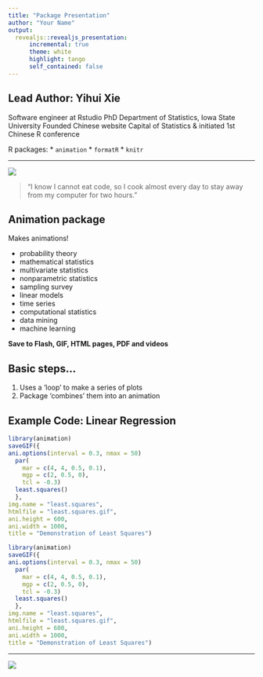 ```yaml
---
title: "Package Presentation"
author: "Your Name"
output: 
  revealjs::revealjs_presentation:
      incremental: true
      theme: white
      highlight: tango
      self_contained: false
---
```



## Lead Author: Yihui Xie

Software engineer at Rstudio
PhD Department of Statistics, Iowa State University
Founded Chinese website Capital of Statistics & initiated 1st Chinese R conference

R packages: 
* `animation`
* `formatR`
* `knitr`

---

![](yihui.png)

> “I know I cannot eat code, so I cook almost every day to stay away from my computer for two hours.”

## Animation package

Makes animations!

* probability theory
* mathematical statistics
* multivariate statistics
* nonparametric statistics
* sampling survey
* linear models
* time series
* computational statistics
* data mining
* machine learning 

**Save to Flash, GIF, HTML pages, PDF and videos**

## Basic steps…

1. Uses a ’loop’ to make a series of plots
2. Package ‘combines’ them into an animation

## Example Code: Linear Regression

```r
library(animation)
saveGIF({    
ani.options(interval = 0.3, nmax = 50)
  par(
    mar = c(4, 4, 0.5, 0.1),
    mgp = c(2, 0.5, 0),
    tcl = -0.3)
  least.squares()
  },
img.name = "least.squares",
htmlfile = "least.squares.gif",
ani.height = 600, 
ani.width = 1000,
title = "Demonstration of Least Squares")
```

```r
library(animation)
saveGIF({    
ani.options(interval = 0.3, nmax = 50)
  par(
    mar = c(4, 4, 0.5, 0.1),
    mgp = c(2, 0.5, 0),
    tcl = -0.3)
  least.squares()
  },
img.name = "least.squares",
htmlfile = "least.squares.gif",
ani.height = 600, 
ani.width = 1000,
title = "Demonstration of Least Squares")
```


---

<img src="animation.gif"></img>